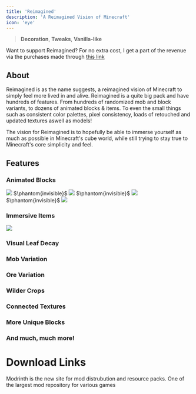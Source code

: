 ---
title: 'Reimagined'
description: 'A Reimagined Vision of Minecraft'
icon: 'eye'
---

> <Icon icon="house" iconType="regular" /> **Decoration**, <Icon icon="pen-to-square" iconType="solid" /> **Tweaks**, <Icon icon="ice-cream" iconType="regular" /> **Vanilla-like**

Want to support Reimagined? For no extra cost, I get a part of the revenue via the purchases made through [this link](https://partners.shockbyte.com/reimagined)

## About

Reimagined is as the name suggests, a reimagined vision of Minecraft to simply feel more lived in and alive. Reimagined is a quite big pack and have hundreds of features. From hundreds of randomized mob and block variants, to dozens of animated blocks & items. To even the small things such as consistent color palettes, pixel consistency, loads of retouched and updated textures aswell as models!

The vision for Reimagined is to hopefully be able to immerse yourself as much as possible in Minecraft's cube world, while still trying to stay true to Minecraft's core simplicity and feel.

## Features
### Animated Blocks
<Frame>
<img NoZoom src="https://wsrv.nl/?url=https%3A%2F%2Fi.gyazo.com%2F27cc52f1bf0229a9d339ba2768fb8e41.gif&n=-1"/>
</Frame>
$\phantom{invisible}$
<Frame>
<img NoZoom src="https://wsrv.nl/?url=https%3A%2F%2Fi.gyazo.com%2Fcba47ac1a188b9d862e0c65ffc1b9ab3.gif&n=-1"/>
</Frame>
$\phantom{invisible}$
<Frame>
<img NoZoom src="https://wsrv.nl/?url=https%3A%2F%2Fi.gyazo.com%2Fc3b3a3970256a3fe47622f0a8a367b7e.gif&n=-1"/>
</Frame>
$\phantom{invisible}$
<Frame>
<img NoZoom src="https://wsrv.nl/?url=https%3A%2F%2Fi.gyazo.com%2F781b17b6572c0d8bbf8e5a831186cdd1.gif&n=-1"/>
</Frame>

### Immersive Items
<Frame>
<img NoZoom src="https://wsrv.nl/?url=https%3A%2F%2Fi.gyazo.com%2F48c7bf52e3e799f594b9286eaaaf1f19.gif&n=-1"/>
</Frame>

### Visual Leaf Decay
### Mob Variation
### Ore Variation
### Wilder Crops
### Connected Textures
### More Unique Blocks
### And much, much more!

# Download Links

<CardGroup cols={2}>
  <Card 
    title="Modrinth Download Link"
    icon= "download"
    href="https://modrinth.com/resourcepack/reimagined"
  >
    Modrinth is the new site for mod distrubution and resource packs.
  </Card>
  <Card
    title="Curseforge Download Link"
    icon="download"
    href="https://www.curseforge.com/minecraft/texture-packs/minecraft-reimagined"
  >
    One of the largest mod repository for various games
  </Card>
</CardGroup>